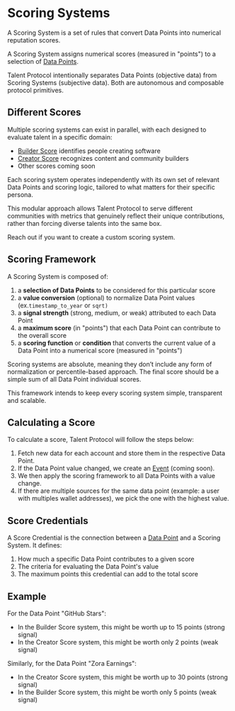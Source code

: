 # Scoring Systems

A Scoring System is a set of rules that convert Data Points into numerical reputation scores.

A Scoring System assigns numerical scores (measured in "points") to a selection of [Data Points](/docs/protocol-concepts/data-point).

Talent Protocol intentionally separates Data Points (objective data) from Scoring Systems (subjective data). Both are autonomous and composable protocol primitives.

## Different Scores

Multiple scoring systems can exist in parallel, with each designed to evaluate talent in a specific domain:

- [Builder Score](/docs/protocol-concepts/scoring-systems/builder-score) identifies people creating software
- [Creator Score](/docs/protocol-concepts/scoring-systems/creator-score) recognizes content and community builders
- Other scores coming soon

Each scoring system operates independently with its own set of relevant Data Points and scoring logic, tailored to what matters for their specific persona.

This modular approach allows Talent Protocol to serve different communities with metrics that genuinely reflect their unique contributions, rather than forcing diverse talents into the same box.

Reach out if you want to create a custom scoring system.

## Scoring Framework

A Scoring System is composed of:

1.  a **selection of Data Points** to be considered for this particular score
2.  a **value conversion** (optional) to normalize Data Point values (ex.`timestamp_to_year` or `sqrt)`
3.  a **signal strength** (strong, medium, or weak) attributed to each Data Point
4.  a **maximum score** (in "points") that each Data Point can contribute to the overall score
5.  a **scoring function** or **condition** that converts the current value of a Data Point into a numerical score (measured in "points")

Scoring systems are absolute, meaning they don’t include any form of normalization or percentile-based approach. The final score should be a simple sum of all Data Point individual scores.

This framework intends to keep every scoring system simple, transparent and scalable.

## Calculating a Score

To calculate a score, Talent Protocol will follow the steps below:

1.  Fetch new data for each account and store them in the respective Data Point.
2.  If the Data Point value changed, we create an [Event](/docs/protocol-concepts/event) (coming soon).
3.  We then apply the scoring framework to all Data Points with a value change.
4.  If there are multiple sources for the same data point (example: a user with multiples wallet addresses), we pick the one with the highest value.

## Score Credentials

A Score Credential is the connection between a [Data Point](/docs/protocol-concepts/data-point) and a Scoring System. It defines:

1.  How much a specific Data Point contributes to a given score
2.  The criteria for evaluating the Data Point's value
3.  The maximum points this credential can add to the total score

## Example

For the Data Point "GitHub Stars":

- In the Builder Score system, this might be worth up to 15 points (strong signal)
- In the Creator Score system, this might be worth only 2 points (weak signal)

Similarly, for the Data Point "Zora Earnings":

- In the Creator Score system, this might be worth up to 30 points (strong signal)
- In the Builder Score system, this might be worth only 5 points (weak signal)
